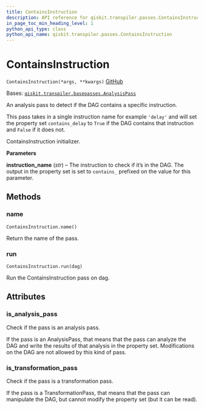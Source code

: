 ```yaml
---
title: ContainsInstruction
description: API reference for qiskit.transpiler.passes.ContainsInstruction
in_page_toc_min_heading_level: 1
python_api_type: class
python_api_name: qiskit.transpiler.passes.ContainsInstruction
---
```


# ContainsInstruction

<span id="qiskit.transpiler.passes.ContainsInstruction" />

`ContainsInstruction(*args, **kwargs)` [GitHub](https://github.com/qiskit/qiskit/tree/stable/0.21/qiskit/transpiler/passes/utils/contains_instruction.py "view source code")

Bases: [`qiskit.transpiler.basepasses.AnalysisPass`](qiskit.transpiler.AnalysisPass "qiskit.transpiler.basepasses.AnalysisPass")

An analysis pass to detect if the DAG contains a specific instruction.

This pass takes in a single instruction name for example `'delay'` and will set the property set `contains_delay` to `True` if the DAG contains that instruction and `False` if it does not.

ContainsInstruction initializer.

**Parameters**

**instruction\_name** (*str*) – The instruction to check if it’s in the DAG. The output in the property set is set to `contains_` prefixed on the value for this parameter.

## Methods

### name

<span id="qiskit.transpiler.passes.ContainsInstruction.name" />

`ContainsInstruction.name()`

Return the name of the pass.

### run

<span id="qiskit.transpiler.passes.ContainsInstruction.run" />

`ContainsInstruction.run(dag)`

Run the ContainsInstruction pass on dag.

## Attributes

<span id="qiskit.transpiler.passes.ContainsInstruction.is_analysis_pass" />

### is\_analysis\_pass

Check if the pass is an analysis pass.

If the pass is an AnalysisPass, that means that the pass can analyze the DAG and write the results of that analysis in the property set. Modifications on the DAG are not allowed by this kind of pass.

<span id="qiskit.transpiler.passes.ContainsInstruction.is_transformation_pass" />

### is\_transformation\_pass

Check if the pass is a transformation pass.

If the pass is a TransformationPass, that means that the pass can manipulate the DAG, but cannot modify the property set (but it can be read).

